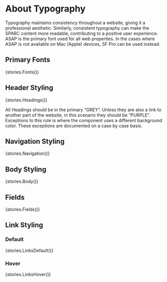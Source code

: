 
<Meta title="Components/Typography" />

# About Typography

Typography maintains consistency throughout a website, giving it a professional aesthetic. Similarly, consistent typography can make the SPARC content more readable, contributing to a positive user experience. ASAP is the primary font used for all web properties. In the cases where ASAP is not available on Mac (Apple) devices, SF Pro can be used instead.

## Primary Fonts

<Story name='Fonts' height='60px'>{stories.Fonts()}</Story>

## Header Styling

<Story name='Headings' height='60px'>{stories.Headings()}</Story>

All Headings should be in the primary “GREY”. Unless they are also a link to another part of the website, in this scenario they should be “PURPLE”. Exceptions to this rule is where the component uses a different background color. These exceptions are documented on a case by case basis.

## Navigation Styling

<Story name='Navigation' height='60px'>{stories.Navigation()}</Story>

## Body Styling

<Story name='Body' height='60px'>{stories.Body()}</Story>

## Fields

<Story name='Fields' height='60px'>{stories.Fields()}</Story>

## Link Styling

### Default

<Story name='LinksDefault' height='60px'>{stories.LinksDefault()}</Story>

### Hover

<Story name='LinksHover' height='60px'>{stories.LinksHover()}</Story>
